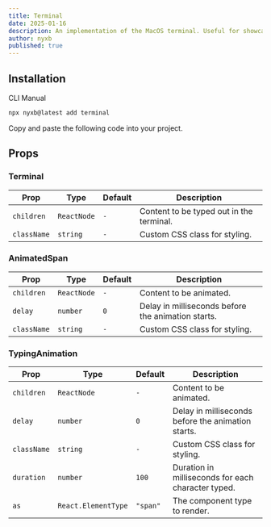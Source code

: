 ```yaml
---
title: Terminal
date: 2025-01-16
description: An implementation of the MacOS terminal. Useful for showcasing a command line interface.
author: nyxb
published: true
---
```


<ComponentPreview name="terminal-demo" />

## Installation

<Tabs defaultValue="cli">

<TabsList>
  <TabsTrigger value="cli">CLI</TabsTrigger>
  <TabsTrigger value="manual">Manual</TabsTrigger>
</TabsList>
<TabsContent value="cli">

```bash
npx nyxb@latest add terminal
```

</TabsContent>

<TabsContent value="manual">

<Steps>

<Step>Copy and paste the following code into your project.</Step>

<ComponentSource name="terminal" />

</Steps>

</TabsContent>

</Tabs>

## Props

### Terminal

| Prop        | Type        | Default | Description                              |
| ----------- | ----------- | ------- | ---------------------------------------- |
| `children`  | `ReactNode` | `-`     | Content to be typed out in the terminal. |
| `className` | `string`    | `-`     | Custom CSS class for styling.            |

### AnimatedSpan

| Prop        | Type        | Default | Description                                        |
| ----------- | ----------- | ------- | -------------------------------------------------- |
| `children`  | `ReactNode` | `-`     | Content to be animated.                            |
| `delay`     | `number`    | `0`     | Delay in milliseconds before the animation starts. |
| `className` | `string`    | `-`     | Custom CSS class for styling.                      |

### TypingAnimation

| Prop        | Type                | Default  | Description                                        |
| ----------- | ------------------- | -------- | -------------------------------------------------- |
| `children`  | `ReactNode`         | `-`      | Content to be animated.                            |
| `delay`     | `number`            | `0`      | Delay in milliseconds before the animation starts. |
| `className` | `string`            | `-`      | Custom CSS class for styling.                      |
| `duration`  | `number`            | `100`    | Duration in milliseconds for each character typed. |
| `as`        | `React.ElementType` | `"span"` | The component type to render.                      |
